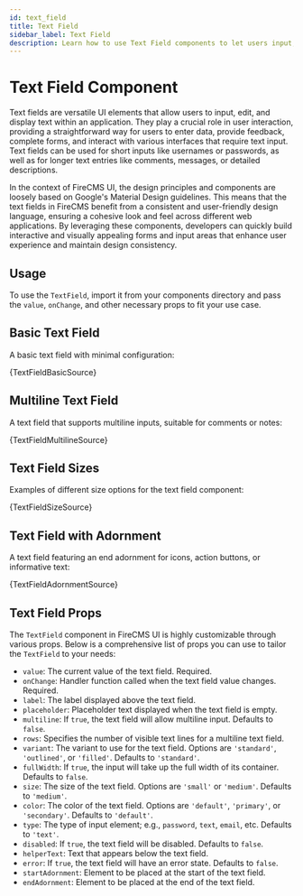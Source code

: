 ```yaml
---
id: text_field
title: Text Field
sidebar_label: Text Field
description: Learn how to use Text Field components to let users input, edit, and display text in your application. Includes examples of basic, multiline, and adorned text fields, as well as various sizes.
---
```


# Text Field Component

Text fields are versatile UI elements that allow users to input, edit, and display text within an application.
They play a crucial role in user interaction, providing a straightforward way for users to enter data, provide
feedback, complete forms, and interact with various interfaces that require text input. Text fields can be used for
short inputs like usernames or passwords, as well as for longer text entries like comments, messages, or
detailed descriptions.

In the context of FireCMS UI, the design principles and components are loosely based on Google's Material Design guidelines. This means that
the text fields in FireCMS benefit from a consistent and user-friendly design language, ensuring a cohesive
look and feel across different web applications. By leveraging these components, developers can quickly build
interactive and visually appealing forms and input areas that enhance user experience and maintain design consistency.

## Usage

To use the `TextField`, import it from your components directory and pass the `value`, `onChange`, and other necessary props to fit your use case.


## Basic Text Field

A basic text field with minimal configuration:

<CodeSample>
    <TextFieldBasicDemo />
</CodeSample>

<CodeBlock language="tsx">{TextFieldBasicSource}</CodeBlock>

## Multiline Text Field

A text field that supports multiline inputs, suitable for comments or notes:

<CodeSample>
    <TextFieldMultilineDemo />
</CodeSample>

<CodeBlock language="tsx">{TextFieldMultilineSource}</CodeBlock>

## Text Field Sizes

Examples of different size options for the text field component:

<CodeSample>
    <TextFieldSizeDemo />
</CodeSample>

<CodeBlock language="tsx">{TextFieldSizeSource}</CodeBlock>

## Text Field with Adornment

A text field featuring an end adornment for icons, action buttons, or informative text:

<CodeSample>
    <TextFieldAdornmentDemo />
</CodeSample>

<CodeBlock language="tsx">{TextFieldAdornmentSource}</CodeBlock>

## Text Field Props

The `TextField` component in FireCMS UI is highly customizable through various props.
Below is a comprehensive list of props you can use to tailor the `TextField` to your needs:

- `value`: The current value of the text field. Required.
- `onChange`: Handler function called when the text field value changes. Required.
- `label`: The label displayed above the text field.
- `placeholder`: Placeholder text displayed when the text field is empty.
- `multiline`: If `true`, the text field will allow multiline input. Defaults to `false`.
- `rows`: Specifies the number of visible text lines for a multiline text field.
- `variant`: The variant to use for the text field. Options are `'standard'`, `'outlined'`, or `'filled'`. Defaults to `'standard'`.
- `fullWidth`: If `true`, the input will take up the full width of its container. Defaults to `false`.
- `size`: The size of the text field. Options are `'small'` or `'medium'`. Defaults to `'medium'`.
- `color`: The color of the text field. Options are `'default'`, `'primary'`, or `'secondary'`. Defaults to `'default'`.
- `type`: The type of input element; e.g., `password`, `text`, `email`, etc. Defaults to `'text'`.
- `disabled`: If `true`, the text field will be disabled. Defaults to `false`.
- `helperText`: Text that appears below the text field.
- `error`: If `true`, the text field will have an error state. Defaults to `false`.
- `startAdornment`: Element to be placed at the start of the text field.
- `endAdornment`: Element to be placed at the end of the text field.
